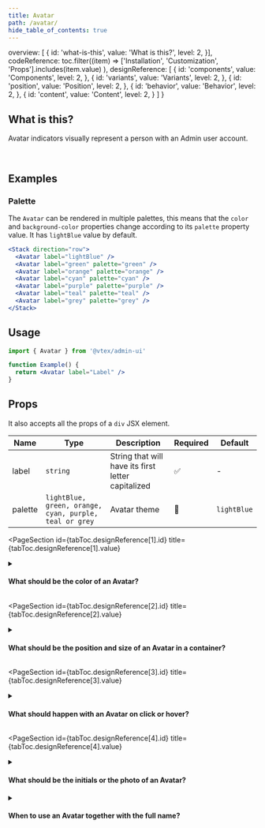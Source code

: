 ```yaml
---
title: Avatar
path: /avatar/
hide_table_of_contents: true
---
```



  overview:  [
    {
      id: 'what-is-this',
      value: 'What is this?',
      level: 2,
    }],
  codeReference: toc.filter((item) =>
    ['Installation', 'Customization', 'Props'].includes(item.value)
  ),
      designReference: [
    {
      id: 'components',
      value: 'Components',
      level: 2,
    },
    {
      id: 'variants',
      value: 'Variants',
      level: 2,
    },
    {
      id: 'position',
      value: 'Position',
      level: 2,
    },
    {
      id: 'behavior',
      value: 'Behavior',
      level: 2,
    },
    {
      id: 'content',
      value: 'Content',
      level: 2,
    }
  ]
}

<Page toc={tabToc} hasTabs>
  <Panel id="overview">

  <IntroSection>

  ## What is this?

  Avatar indicators visually represent a person with an Admin user account.

  </IntroSection> <br/>

  
## Examples

### Palette

The `Avatar` can be rendered in multiple palettes, this means that the `color` and `background-color` properties change according to its `palette` property value. It has `lightBlue` value by default.

```jsx live
<Stack direction="row">
  <Avatar label="lightBlue" />
  <Avatar label="green" palette="green" />
  <Avatar label="orange" palette="orange" />
  <Avatar label="cyan" palette="cyan" />
  <Avatar label="purple" palette="purple" />
  <Avatar label="teal" palette="teal" />
  <Avatar label="grey" palette="grey" />
</Stack>
```

  </Panel>
  <Panel id="codeReference">

## Usage

```jsx
import { Avatar } from '@vtex/admin-ui'

function Example() {
  return <Avatar label="Label" />
}
```

## Props

It also accepts all the props of a `div` JSX element.

| Name    | Type                                                   | Description                                        | Required | Default     |
| ------- | ------------------------------------------------------ | -------------------------------------------------- | -------- | ----------- |
| label   | `string`                                               | String that will have its first letter capitalized | ✅       | -           |
| palette | `lightBlue, green, orange, cyan, purple, teal or grey` | Avatar theme                                       | 🚫       | `lightBlue` |

  </Panel>

  <Panel id="designReference">

  <PageSection
    id={tabToc.designReference[1].id}
    title={tabToc.designReference[1].value}
  >

<details>
   <summary>
      <h4>What should be the color of an Avatar?</h4>
   </summary>
   Ideally, a color would be generated for each user to identify them consistently throughout the Admin. However, since this color information is still not available for each Admin user, it is recommended to use the default color (<code>lightBlue</code>) to avoid inconsistencies between pages and incorrect associations.
</details>

  </PageSection>

  <PageSection
    id={tabToc.designReference[2].id}
    title={tabToc.designReference[2].value}
  >

<details>
   <summary>
      <h4>What should be the position and size of an Avatar in a container?</h4>
   </summary>
   <ul>
      <li>In a table listing individuals, such as a list of registered users, the Avatar can be positioned as a column just before the name in each row, with a size of 44px.</li>
      <li>In a table with content created by the merchant, such as products and promotions, the Avatar can be one of the last columns, identifying who made changes, with a size of 24px.</li>
      <li>In a comments section, the Avatar should be positioned to the left of the comment text, with a size of 44px.</li>
   </ul>
</details>

  </PageSection>

  <PageSection
    id={tabToc.designReference[3].id}
    title={tabToc.designReference[3].value}
  >

<details>
   <summary>
      <h4>What should happen with an Avatar on click or hover?</h4>
   </summary>
   <ul>
      <li>On click, nothing should happen unless the Avatar is within an element that already has a click behavior, such as a table row.</li>
      <li>On hover, when the full name of the Admin user is not already displayed next to the Avatar, a Tooltip should appear with this information.</li>
   </ul>
</details>

  </PageSection>

  <PageSection
    id={tabToc.designReference[4].id}
    title={tabToc.designReference[4].value}
  >

<details>
   <summary>
      <h4>What should be the initials or the photo of an Avatar?</h4>
   </summary>
   <ul>
      <li>Ideally, the initials should be shown only when the user does not have a registered photo. However, this component doesn't support images since Admin users still can't add a photo to their profiles.</li>
      <li>We recommend always using the uppercase initials for the Avatar.</li>
      <li>When the Avatar size is 24px, use the first letter of the user's name.</li>
      <li>When the Avatar size is 44px, use the first letter of the user's name and the first letter of their last surname.</li>
      <li>Consult the Localization team to understand how Avatar indicators should work in other alphabets or character systems.</li>
   </ul>
</details>

<details>
   <summary>
      <h4>When to use an Avatar together with the full name?</h4>
   </summary>
   <ul>
      <li>Always use the Avatar together with the person's full name. Depending on the available space, this text can also appear on hover in a Tooltip.</li>
      <li>In a comments section, include the full name always visible next to the Avatar.</li>
      <li>In a Table that includes the last modification made, an Avatar for the person who made the change can be in the same column as the modification date or in a separate column, depending on the space available. If they are in the same column, keep the date visible and show a tooltip with the full name on hover.</li>
   </ul>
   <br/><strong>What to avoid:</strong><br/><br/>
   <ul>
      <li>Don't change the capitalization of the user's full name. Prefer to display the name as was registered by the user in their profile.</li>
      <li>Don't truncate one or more surnames. Prefer to include the full name and wrap the text if necessary.</li>
   </ul>
</details>

  </PageSection>

  </Panel>

  </Page>